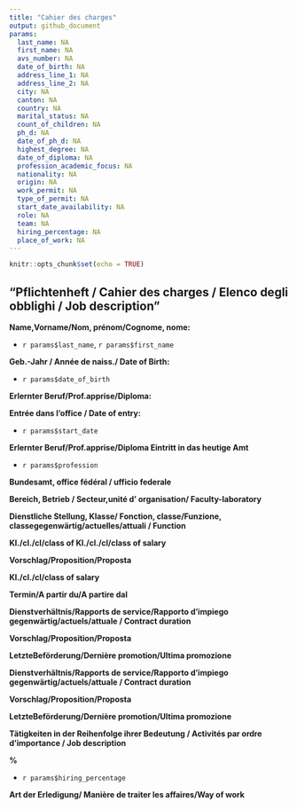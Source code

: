 ```yaml
---
title: "Cahier des charges"
output: github_document
params:
  last_name: NA 
  first_name: NA
  avs_number: NA
  date_of_birth: NA 
  address_line_1: NA 
  address_line_2: NA
  city: NA
  canton: NA  
  country: NA  
  marital_status: NA 
  count_of_children: NA
  ph_d: NA    
  date_of_ph_d: NA
  highest_degree: NA
  date_of_diploma: NA
  profession_academic_focus: NA 
  nationality: NA
  origin: NA  
  work_permit: NA
  type_of_permit: NA
  start_date_availability: NA
  role: NA    
  team: NA
  hiring_percentage: NA
  place_of_work: NA 
---
```


```r
knitr::opts_chunk$set(echo = TRUE)
```

## "Pflichtenheft / Cahier des charges / Elenco degli obblighi / Job description"

**Name,Vorname/Nom, prénom/Cognome, nome:**  

- `r params$last_name`, `r params$first_name`

**Geb.-Jahr / Année de naiss./ Date of Birth:** 

- `r params$date_of_birth`

**Erlernter Beruf/Prof.apprise/Diploma:** 

**Entrée dans l'office / Date of entry:** 

- `r params$start_date`

**Erlernter Beruf/Prof.apprise/Diploma Eintritt in das heutige Amt**

- `r params$profession`

**Bundesamt, office fédéral / ufficio federale**

**Bereich, Betrieb / Secteur,unité d' organisation/ Faculty-laboratory**

**Dienstliche Stellung, Klasse/ Fonction, classe/Funzione, classegegenwärtig/actuelles/attuali / Function**

**Kl./cl./cl/class of Kl./cl./cl/class of salary**

**Vorschlag/Proposition/Proposta**

**Kl./cl./cl/class of salary**
 
**Termin/A partir du/A partire dal**

**Dienstverhältnis/Rapports de service/Rapporto d'impiego gegenwärtig/actuels/attuale / Contract duration** 

**Vorschlag/Proposition/Proposta**

**LetzteBeförderung/Dernière promotion/Ultima promozione**

**Dienstverhältnis/Rapports de service/Rapporto d'impiego gegenwärtig/actuels/attuale / Contract duration**
 
**Vorschlag/Proposition/Proposta**
 
**LetzteBeförderung/Dernière promotion/Ultima promozione**

**Tätigkeiten in der Reihenfolge ihrer Bedeutung / Activités par ordre d'importance / Job description**

**%** 

- `r params$hiring_percentage`

**Art der Erledigung/ Manière de traiter les affaires/Way of work**

